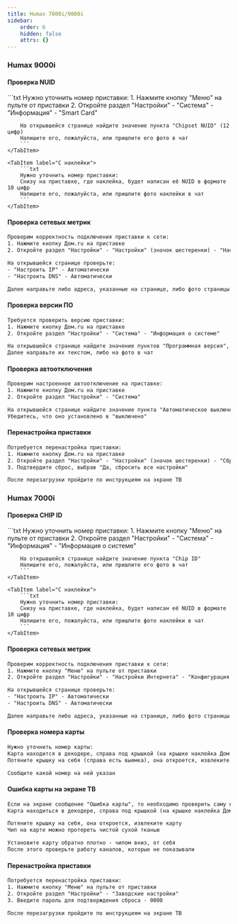 ```yaml
---
title: Humax 7000i/9000i
sidebar:
    order: 6
    hidden: false
    attrs: {}
---
```



### Humax 9000i

#### Проверка NUID

<Tabs>
    <TabItem label="Через настройки">
        ```txt
        Нужно уточнить номер приставки:
        1. Нажмите кнопку "Меню" на пульте от приставки
        2. Откройте раздел "Настройки" - "Система" - "Информация" - "Smart Card"

        На открывшейся странице найдите значение пункта "Chipset NUID" (12 цифр)
        Напишите его, пожалуйста, или пришлите его фото в чат
        ```
    </TabItem>

    <TabItem label="С наклейки">
        ```txt
        Нужно уточнить номер приставки:
        Снизу на приставке, где наклейка, будет написан её NUID в формате 10 цифр
        Напишите его, пожалуйста, или пришлите фото наклейки в чат
        ```
    </TabItem>
</Tabs>

#### Проверка сетевых метрик

```txt
Проверим корректность подключения приставки к сети:
1. Нажмите кнопку Дом.ru на приставке
2. Откройте раздел "Настройки" - "Настройки" (значок шестеренки) - "Настройки интернета" - "Конфигурация LAN"

На открывшейся странице проверьте:
- "Настроить IP" - Автоматически
- "Настроить DNS" - Автоматически

Далее направьте либо адреса, указанные на странице, либо фото страницы в чат
```

#### Проверка версии ПО

```txt
Требуется проверить версию приставки:
1. Нажмите кнопку Дом.ru на приставке
2. Откройте раздел "Настройки" - "Система" - "Информация о системе"

На открывшейся странице найдите значение пунктов "Программная версия", "Версия оболочки" и "Версия загрузчика"
Далее направьте их текстом, либо на фото в чат
```

#### Проверка автоотключения

```txt
Проверим настроенное автоотключение на приставке:
1. Нажмите кнопку Дом.ru на приставке
2. Откройте раздел "Настройки" - "Система"

На открывшейся странице найдите значение пункта "Автоматическое выключение"
Убедитесь, что оно установлено в "выключено"
```

#### Перенастройка приставки
```txt
Потребуется перенастройка приставки:
1. Нажмите кнопку Дом.ru на приставке
2. Откройте раздел "Настройки" - "Настройки" (значок шестеренки) - "Сброс к заводским установкам"
3. Подтвердите сброс, выбрав "Да, сбросить все настройки"

После перезагрузки пройдите по инструкциям на экране ТВ
```

### Humax 7000i

#### Проверка CHIP ID

<Tabs>
    <TabItem label="Через настройки">
        ```txt
        Нужно уточнить номер приставки:
        1. Нажмите кнопку "Меню" на пульте от приставки
        2. Откройте раздел "Настройки" - "Система" - "Информация" - "Информация о системе"

        На открывшейся странице найдите значение пункта "Chip ID"
        Напишите его, пожалуйста, или пришлите его фото в чат
        ```
    </TabItem>

    <TabItem label="С наклейки">
        ```txt
        Нужно уточнить номер приставки:
        Снизу на приставке, где наклейка, будет написан её NUID в формате 10 цифр
        Напишите его, пожалуйста, или пришлите фото наклейки в чат
        ```
    </TabItem>
</Tabs>

#### Проверка сетевых метрик

```txt
Проверим корректность подключения приставки к сети:
1. Нажмите кнопку "Меню" на пульте от приставки
2. Откройте раздел "Настройки" - "Настройки Интернета" - "Конфигурация LAN"

На открывшейся странице проверьте:
- "Настроить IP" - Автоматически
- "Настроить DNS" - Автоматически

Далее направьте либо адреса, указанные на странице, либо фото страницы в чат
```

#### Проверка номера карты

```txt
Нужно уточнить номер карты:
Карта находится в декодере, справа под крышкой (на крышке наклейка Дом.ru)
Потяните крышку на себя (справа есть выемка), она откроется, извлеките карту

Сообщите какой номер на ней указан
```

#### Ошибка карты на экране ТВ

```txt
Если на экране сообщение "Ошибка карты", то необходимо проверить саму карту
Карта находиться в декодере, справа под крышкой (на крышке наклейка Дом.ru)

Потяните крышку на себя, она откроется, извлеките карту
Чип на карте можно протереть чистой сухой тканью

Установите карту обратно плотно - чипом вниз, от себя
После этого проверьте работу каналов, которые не показывали
```

#### Перенастройка приставки
```txt
Потребуется перенастройка приставки:
1. Нажмите кнопку "Меню" на пульте от приставки
2. Откройте раздел "Настройки" - "Заводские настройки"
3. Введите пароль для подтверждения сброса - 0000

После перезагрузки пройдите по инструкциям на экране ТВ
```
